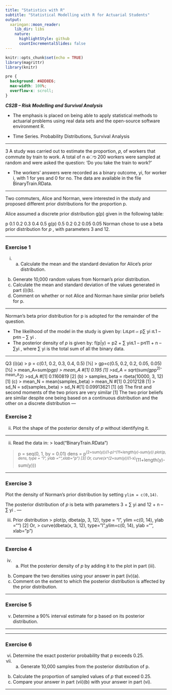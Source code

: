```yaml
---
title: "Statistics with R"
subtitle: "Statistical Modelling with R for Actuarial Students"
output:
  xaringan::moon_reader:
    lib_dir: libs
    nature:
      highlightStyle: github
      countIncrementalSlides: false
---
```


```r
knitr::opts_chunk$set(echo = TRUE)
library(magrittr)
library(knitr)


```

```css
pre {
  background: #ADD8E6;
  max-width: 100%;
  overflow-x: scroll;
}
```

***CS2B – Risk Modelling and Survival Analysis ***


* The emphasis is placed on being able to apply statistical methods to actuarial problems using real data sets and the open-source software environment R. 

* Time Series. Probability Distributions, Survival Analysis

---

3 A study was carried out to estimate the proportion, 𝑝, of workers that commute by 
train to work. A total of n ൌ 200 workers were sampled at random and were asked the 
question: ‘Do you take the train to work?’ 

* The workers’ answers were recorded as a 
binary outcome, yi, for worker i, with 1 for yes and 0 for no. The data are available in 
the file BinaryTrain.RData.

---

Two commuters, Alice and Norman, were interested in the study and proposed 
different prior distributions for the proportion p. 
<p>

Alice assumed a discrete prior distribution g(p) given in the following table: 

p 0.1 0.2 0.3 0.4 0.5 
g(p) 0.5 0.2 0.2 0.05 0.05 
Norman chose to use a beta prior distribution for $p$ , with parameters 3 and 12. 

---

### Exercise  1

(i) (a) Calculate the mean and the standard deviation for Alice’s prior
distribution. 
(b) Generate 10,000 random values from Norman’s prior distribution.
(c) Calculate the mean and standard deviation of the values generated in
part (i)(b).  
(d) Comment on whether or not Alice and Norman have similar prior 
beliefs for p. 

---


Norman’s beta prior distribution for p is adopted for the remainder of the question. 


* The likelihood of the model in the study is given by: 
Lሺpሻ ∝ p∑ yi ሺ1 – pሻn – ∑ yi . 
* The posterior density of $p$ is given by: 
f(p|y) ∝ p2 + ∑ yiሺ1 – pሻ11 + n – ∑yi ,
where ∑ yi is the total sum of all the binary data. 

---

Q3
(i)(a)
> p = c(0.1, 0.2, 0.3, 0.4, 0.5) [½]
> gp=c(0.5, 0.2, 0.2, 0.05, 0.05) [½]
> mean_A=sum(p*gp)
> mean_A
#[1] 0.195 [1]
>sd_A = sqrt(sum(gp*p^2)-mean_A^2)
>sd_A
#[1] 0.1160819 [2]
(b)
> samples_beta = rbeta(10000, 3, 12) [1]
(c)
> mean_N = mean(samples_beta)
> mean_N
#[1] 0.2012128 [1]
> sd_N = sd(samples_beta)
> sd_N
#[1] 0.09913621 [1]
(d)
The first and second moments of the two priors are very similar [1]
The two prior beliefs are similar despite one being based on a continuous distribution and the 
other on a discrete distribution 
---

### Exercise  2
(ii) Plot the shape of the posterior density of $p$  without identifying it.  

---

(ii)
Read the data in: 
> load("BinaryTrain.RData")
 
> p = seq(0, 1, by = 0.01)
> dens = p^(2+sum(y))*(1-p)^(11+length(y)-sum(y))
> plot(p, dens, type = "l", ylab ="",xlab="p") [3]
Or, 
> curve(x^(2+sum(y))*(1-x)^(11+length(y)-sum(y))) 

---

### Exercise  3

Plot the density of Norman’s prior distribution by setting `ylim = c(0,14)`. 

The posterior distribution of $p$ is beta with parameters 3 + ∑ yi and 12 + n – ∑ yi
. 
---

(iii)
Prior distribution
> plot(p, dbeta(p, 3, 12), type = "l", ylim =c(0, 14), ylab ="")
[2]
Or,
> curve(dbeta(x, 3, 12), type="l",ylim=c(0, 14), ylab ="", xlab="p")

---

### Exercise  4

(iv) (a) Plot the posterior density of $p$ by adding it to the plot in part (iii). 
(b) Compare the two densities using your answer in part (iv)(a). 
(c) Comment on the extent to which the posterior distribution is affected 
by the prior distribution. 

---

### Exercise  5

(v) Determine a 90% interval estimate for p based on its posterior distribution. 


---

---

### Exercise 6

(vi) Determine the exact posterior probability that p exceeds 0.25. 
(vii) (a) Generate 10,000 samples from the posterior distribution of p. 
(b) Calculate the proportion of sampled values of $p$ that exceed 0.25. 
(c) Compare your answer in part (vii)(b) with your answer in part (vi). 

---
